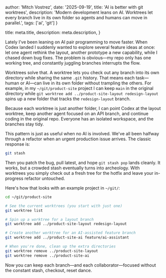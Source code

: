 
  author: 'Mitch Vostrez',
  date: '2025-09-19',
  title: 'AI is better with git worktrees',
  description: 'Modern development leans on AI. Worktrees let every branch live in its own folder so agents and humans can move in parallel.',
  tags: ['ai', 'git']
}

  title: meta.title,
  description: meta.description,
}


Lately I've been leaning on AI pair programming to move faster. When Codex landed I suddenly
wanted to explore several feature ideas at once: let one agent rethink the layout, another
prototype a new capability, while I chased down bug fixes. The problem is obvious—my repo only
has one working tree, and constantly juggling branches interrupts the flow.

Worktrees solve that. A worktree lets you check out any branch into its own directory while
sharing the same `.git` history. That means each task—human or AI—can live in its own folder
without trampling the others. For example, in my `~/git/product-site` project I can keep `main`
in the original directory while `git worktree add ../product-site-layout redesign-layout`
spins up a new folder that tracks the `redesign-layout` branch.

Because each worktree is just another folder, I can point Codex at the layout worktree, keep
another agent focused on an API branch, and continue coding in the original repo. Everyone has
an isolated workspace, and the branches stay tidy.

This pattern is just as useful when no AI is involved. We've all been halfway through a
refactor when an urgent production issue arrives. The classic response is:

```bash
git stash
```

Then you patch the bug, pull latest, and hope `git stash pop` lands cleanly. It works, but a
crowded stash eventually turns into archeology. With worktrees you simply check out a fresh
tree for the hotfix and leave your in-progress refactor untouched.

Here's how that looks with an example project in `~/git/`:

```bash
cd ~/git/product-site

# See the current worktrees (you start with just one)
git worktree list

# Spin up a worktree for a layout branch
git worktree add ../product-site-layout redesign-layout

# Create another worktree for an AI-assisted feature branch
git worktree add ../product-site-ai feature/ai-assistant

# When you're done, clean up the extra directories
git worktree remove ../product-site-layout
git worktree remove ../product-site-ai
```

Now you can keep each branch—and each collaborator—focused without the constant stash,
checkout, reset dance.
